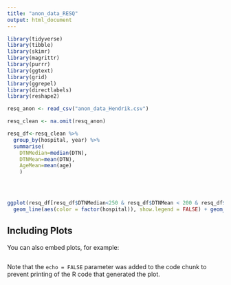 ```yaml
---
title: "anon_data_RESQ"
output: html_document
---
```


```r
library(tidyverse)
library(tibble)
library(skimr)
library(magrittr)
library(purrr)
library(ggtext)
library(grid)
library(ggrepel)
library(directlabels)
library(reshape2)

```

```r

resq_anon <- read_csv("anon_data_Hendrik.csv")

resq_clean <- na.omit(resq_anon)

resq_df<-resq_clean %>%
  group_by(hospital, year) %>%
  summarise(
    DTNMedian=median(DTN),
    DTNMean=mean(DTN),
    AgeMean=mean(age)
    )



  
ggplot(resq_df[resq_df$DTNMedian<250 & resq_df$DTNMean < 200 & resq_df$year>=2016,], aes(x = year, y = DTNMedian)) + 
  geom_line(aes(color = factor(hospital)), show.legend = FALSE) + geom_smooth()

```

## Including Plots

You can also embed plots, for example:

```r

```

Note that the `echo = FALSE` parameter was added to the code chunk to prevent printing of the R code that generated the plot.
